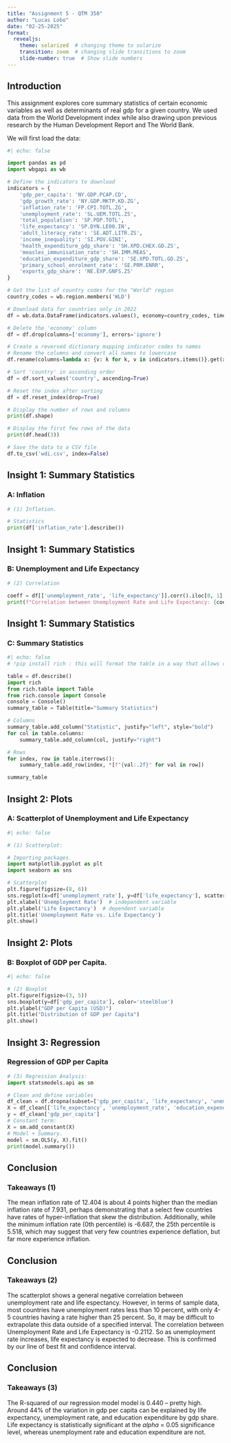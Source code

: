 ```yaml
---
title: "Assignment 5 - QTM 350"
author: "Lucas Lobo"
date: "02-25-2025"
format: 
  revealjs:
    theme: solarized  # changing theme to solarize
    transition: zoom  # changing slide transitions to zoom
    slide-number: true  # Show slide numbers
---
```


## Introduction

This assignment explores core summary statistics of certain economic variables as well as determinants of real gdp for a given country. We used data from the World Development index while also drawing upon previous research by the Human Development Report and The World Bank.

We will first load the data:
```python
#| echo: false

import pandas as pd
import wbgapi as wb

# Define the indicators to download
indicators = {
    'gdp_per_capita': 'NY.GDP.PCAP.CD',
    'gdp_growth_rate': 'NY.GDP.MKTP.KD.ZG',
    'inflation_rate': 'FP.CPI.TOTL.ZG',
    'unemployment_rate': 'SL.UEM.TOTL.ZS',
    'total_population': 'SP.POP.TOTL',
    'life_expectancy': 'SP.DYN.LE00.IN',
    'adult_literacy_rate': 'SE.ADT.LITR.ZS',
    'income_inequality': 'SI.POV.GINI',
    'health_expenditure_gdp_share': 'SH.XPD.CHEX.GD.ZS',
    'measles_immunisation_rate': 'SH.IMM.MEAS',
    'education_expenditure_gdp_share': 'SE.XPD.TOTL.GD.ZS',
    'primary_school_enrolment_rate': 'SE.PRM.ENRR',
    'exports_gdp_share': 'NE.EXP.GNFS.ZS'
}

# Get the list of country codes for the "World" region
country_codes = wb.region.members('WLD')

# Download data for countries only in 2022
df = wb.data.DataFrame(indicators.values(), economy=country_codes, time=2022, skipBlanks=True, labels=True).reset_index()

# Delete the 'economy' column
df = df.drop(columns=['economy'], errors='ignore')

# Create a reversed dictionary mapping indicator codes to names
# Rename the columns and convert all names to lowercase
df.rename(columns=lambda x: {v: k for k, v in indicators.items()}.get(x, x).lower(), inplace=True)

# Sort 'country' in ascending order
df = df.sort_values('country', ascending=True)

# Reset the index after sorting
df = df.reset_index(drop=True)

# Display the number of rows and columns
print(df.shape)

# Display the first few rows of the data
print(df.head(3))

# Save the data to a CSV file
df.to_csv('wdi.csv', index=False)
```

## Insight 1: Summary Statistics

### A: Inflation

```python
# (1) Inflation.

# Statistics
print(df['inflation_rate'].describe())
```

## Insight 1: Summary Statistics

### B: Unemployment and Life Expectancy

```python
# (2) Correlation

coeff = df[['unemployment_rate', 'life_expectancy']].corr().iloc[0, 1]
print(f"Correlation between Unemployment Rate and Life Expectancy: {coeff:.4f}")
```

## Insight 1: Summary Statistics

### C: Summary Statistics

```python
#| echo: false
# !pip install rich : this will format the table in a way that allows references

table = df.describe()
import rich
from rich.table import Table
from rich.console import Console
console = Console()
summary_table = Table(title="Summary Statistics")

# Columns
summary_table.add_column("Statistic", justify="left", style="bold")
for col in table.columns:
    summary_table.add_column(col, justify="right")

# Rows
for index, row in table.iterrows():
    summary_table.add_row(index, *[f"{val:.2f}" for val in row])

summary_table
```


## Insight 2: Plots

### A: Scatterplot of Unemployment and Life Expectancy


```python
#| echo: false

# (1) Scatterplot:

# Importing packages.
import matplotlib.pyplot as plt
import seaborn as sns

# Scatterplot
plt.figure(figsize=(8, 6))
sns.regplot(x=df['unemployment_rate'], y=df['life_expectancy'], scatter=True, line_kws={'color': 'red'}) 
plt.xlabel('Unemployment Rate')  # independent variable
plt.ylabel('Life Expectancy')  # dependent variable
plt.title('Unemployment Rate vs. Life Expectancy')
plt.show()
```

## Insight 2: Plots

### B: Boxplot of GDP per Capita.


```python
#| echo: false

# (2) Boxplot
plt.figure(figsize=(3, 5))
sns.boxplot(y=df['gdp_per_capita'], color='steelblue')
plt.ylabel("GDP per Capita (USD)")
plt.title("Distribution of GDP per Capita")
plt.show()
```

## Insight 3: Regression

### Regression of GDP per Capita

```python
# (3) Regression Analysis: 
import statsmodels.api as sm

# Clean and define variables
df_clean = df.dropna(subset=['gdp_per_capita', 'life_expectancy', 'unemployment_rate', 'education_expenditure_gdp_share'])
X = df_clean[['life_expectancy', 'unemployment_rate', 'education_expenditure_gdp_share']]
y = df_clean['gdp_per_capita']
# Constant term:
X = sm.add_constant(X)
# Model + Summary.
model = sm.OLS(y, X).fit()
print(model.summary())
```

## Conclusion

### Takeaways (1)

The mean inflation rate of 12.404 is about 4 points higher than the median inflation rate of 7.931, perhaps demonstrating that a select few countries have rates of hyper-inflation that skew the distribution. Additionally, while the minimum inflation rate (0th percentile) is -6.687, the 25th percentile is 5.518, which may suggest that very few countries experience deflation, but far more experience inflation.

## Conclusion

### Takeaways (2)

The scatterplot shows a general negative correlation between unemployment rate and life espectancy. However, in terms of sample data, most countries have unemployment rates less than 10 percent, with only 4-5 countries having a rate higher than 25 percent. So, it may be difficult to extrapolate this data outside of a specified interval. The correlation between Unemployment Rate and Life Expectancy is -0.2112. So as unemployment rate increases, life expectancy is expected to decrease. This is confirmed by our line of best fit and confidence interval. 

## Conclusion

### Takeaways (3)

The R-squared of our regression model model is 0.440 -- pretty high. Around 44% of the variation in gdp per capita can be explained by life expectancy, unemployment rate, and education expenditure by gdp share. Life expectancy is statistically significant at the $alpha$ = 0.05 significance level, whereas unemployment rate and education expenditure are not.